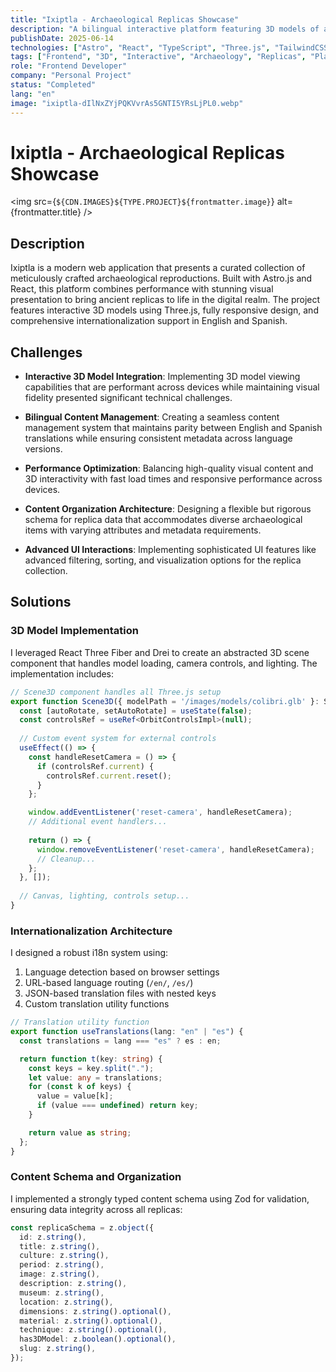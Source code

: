 ```yaml
---
title: "Ixiptla - Archaeological Replicas Showcase"
description: "A bilingual interactive platform featuring 3D models of archaeological replicas"
publishDate: 2025-06-14
technologies: ["Astro", "React", "TypeScript", "Three.js", "TailwindCSS", "i18n"]
tags: ["Frontend", "3D", "Interactive", "Archaeology", "Replicas", "Platform"]
role: "Frontend Developer"
company: "Personal Project"
status: "Completed"
lang: "en"
image: "ixiptla-dIlNxZYjPQKVvrAs5GNTI5YRsLjPL0.webp"
---
```



# Ixiptla - Archaeological Replicas Showcase

<img src={`${CDN.IMAGES}${TYPE.PROJECT}${frontmatter.image}`} alt={frontmatter.title} />

## Description
Ixiptla is a modern web application that presents a curated collection of meticulously crafted archaeological reproductions. Built with Astro.js and React, this platform combines performance with stunning visual presentation to bring ancient replicas to life in the digital realm. The project features interactive 3D models using Three.js, fully responsive design, and comprehensive internationalization support in English and Spanish.

## Challenges

- **Interactive 3D Model Integration**: Implementing 3D model viewing capabilities that are performant across devices while maintaining visual fidelity presented significant technical challenges.
  
- **Bilingual Content Management**: Creating a seamless content management system that maintains parity between English and Spanish translations while ensuring consistent metadata across language versions.
  
- **Performance Optimization**: Balancing high-quality visual content and 3D interactivity with fast load times and responsive performance across devices.
  
- **Content Organization Architecture**: Designing a flexible but rigorous schema for replica data that accommodates diverse archaeological items with varying attributes and metadata requirements.
  
- **Advanced UI Interactions**: Implementing sophisticated UI features like advanced filtering, sorting, and visualization options for the replica collection.

## Solutions

### 3D Model Implementation
I leveraged React Three Fiber and Drei to create an abstracted 3D scene component that handles model loading, camera controls, and lighting. The implementation includes:

```typescript
// Scene3D component handles all Three.js setup
export function Scene3D({ modelPath = '/images/models/colibri.glb' }: Scene3DProps) {
  const [autoRotate, setAutoRotate] = useState(false);
  const controlsRef = useRef<OrbitControlsImpl>(null);
  
  // Custom event system for external controls
  useEffect(() => {
    const handleResetCamera = () => {
      if (controlsRef.current) {
        controlsRef.current.reset();
      }
    };

    window.addEventListener('reset-camera', handleResetCamera);
    // Additional event handlers...
    
    return () => {
      window.removeEventListener('reset-camera', handleResetCamera);
      // Cleanup...
    };
  }, []);
  
  // Canvas, lighting, controls setup...
}
```

### Internationalization Architecture
I designed a robust i18n system using:

1. Language detection based on browser settings
2. URL-based language routing (`/en/`, `/es/`)
3. JSON-based translation files with nested keys
4. Custom translation utility functions

```typescript
// Translation utility function
export function useTranslations(lang: "en" | "es") {
  const translations = lang === "es" ? es : en;

  return function t(key: string) {
    const keys = key.split(".");
    let value: any = translations;
    for (const k of keys) {
      value = value[k];
      if (value === undefined) return key;
    }

    return value as string;
  };
}
```

### Content Schema and Organization
I implemented a strongly typed content schema using Zod for validation, ensuring data integrity across all replicas:

```typescript
const replicaSchema = z.object({
  id: z.string(),
  title: z.string(),
  culture: z.string(),
  period: z.string(),
  image: z.string(),
  description: z.string(),
  museum: z.string(),
  location: z.string(),
  dimensions: z.string().optional(),
  material: z.string().optional(),
  technique: z.string().optional(),
  has3DModel: z.boolean().optional(),
  slug: z.string(),
});
```
